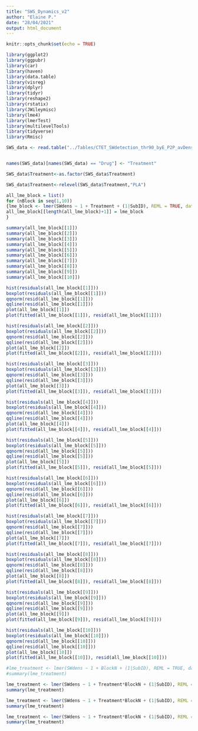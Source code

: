 ```yaml
---
title: "SWS_Dynamics_v2"
author: "Elaine P."
date: "28/04/2021"
output: html_document
---
```


```r
knitr::opts_chunk$set(echo = TRUE)
```


```r
library(ggplot2)
library(ggpubr)
library(car)
library(haven)
library(data.table)
library(visreg)
library(dplyr)
library(tidyr)
library(reshape2)
library(rstatix)
library(JWileymisc)
library(lme4)
library(lmerTest)
library(multilevelTools)
library(tidyverse)
library(Rmisc)

SWS_data <- read.table("../Tables/CTET_SWdetection_thr90_byE_P2P_avDens_behav_vec_full_v6.txt", header = TRUE, sep = ",", stringsAsFactors = FALSE)


names(SWS_data)[names(SWS_data) == "Drug"] <- "Treatment"

SWS_data$Treatment<-as.factor(SWS_data$Treatment)

SWS_data$Treatment<-relevel(SWS_data$Treatment,"PLA")

```

```r

all_lme_block = list()
for (nBlock in seq(1,10))
{lme_block <- lmer(SWdens ~ 1 + Treatment + (1|SubID), REML = TRUE, data = SWS_data[SWS_data$BlockN == nBlock,])
all_lme_block[[length(all_lme_block)+1]] = lme_block
}

summary(all_lme_block[[1]])
summary(all_lme_block[[2]])
summary(all_lme_block[[3]])
summary(all_lme_block[[4]])
summary(all_lme_block[[5]])
summary(all_lme_block[[6]])
summary(all_lme_block[[7]])
summary(all_lme_block[[8]])
summary(all_lme_block[[9]])
summary(all_lme_block[[10]])

```


``` r
hist(residuals(all_lme_block[[1]]))
boxplot(residuals(all_lme_block[[1]]))
qqnorm(resid(all_lme_block[[1]]))
qqline(resid(all_lme_block[[1]]))
plot(all_lme_block[[1]])
plot(fitted(all_lme_block[[1]]), resid(all_lme_block[[1]]))
```

``` r
hist(residuals(all_lme_block[[2]]))
boxplot(residuals(all_lme_block[[2]]))
qqnorm(resid(all_lme_block[[2]]))
qqline(resid(all_lme_block[[2]]))
plot(all_lme_block[[2]])
plot(fitted(all_lme_block[[2]]), resid(all_lme_block[[2]]))
```

``` r
hist(residuals(all_lme_block[[3]]))
boxplot(residuals(all_lme_block[[3]]))
qqnorm(resid(all_lme_block[[3]]))
qqline(resid(all_lme_block[[3]]))
plot(all_lme_block[[3]])
plot(fitted(all_lme_block[[3]]), resid(all_lme_block[[3]]))
```

``` r
hist(residuals(all_lme_block[[4]]))
boxplot(residuals(all_lme_block[[4]]))
qqnorm(resid(all_lme_block[[4]]))
qqline(resid(all_lme_block[[4]]))
plot(all_lme_block[[4]])
plot(fitted(all_lme_block[[4]]), resid(all_lme_block[[4]]))
```

``` r
hist(residuals(all_lme_block[[5]]))
boxplot(residuals(all_lme_block[[5]]))
qqnorm(resid(all_lme_block[[5]]))
qqline(resid(all_lme_block[[5]]))
plot(all_lme_block[[5]])
plot(fitted(all_lme_block[[5]]), resid(all_lme_block[[5]]))
```

``` r
hist(residuals(all_lme_block[[6]]))
boxplot(residuals(all_lme_block[[6]]))
qqnorm(resid(all_lme_block[[6]]))
qqline(resid(all_lme_block[[6]]))
plot(all_lme_block[[6]])
plot(fitted(all_lme_block[[6]]), resid(all_lme_block[[6]]))
```

``` r
hist(residuals(all_lme_block[[7]]))
boxplot(residuals(all_lme_block[[7]]))
qqnorm(resid(all_lme_block[[7]]))
qqline(resid(all_lme_block[[7]]))
plot(all_lme_block[[7]])
plot(fitted(all_lme_block[[7]]), resid(all_lme_block[[7]]))
```

``` r
hist(residuals(all_lme_block[[8]]))
boxplot(residuals(all_lme_block[[8]]))
qqnorm(resid(all_lme_block[[8]]))
qqline(resid(all_lme_block[[8]]))
plot(all_lme_block[[8]])
plot(fitted(all_lme_block[[8]]), resid(all_lme_block[[8]]))
```

``` r
hist(residuals(all_lme_block[[9]]))
boxplot(residuals(all_lme_block[[9]]))
qqnorm(resid(all_lme_block[[9]]))
qqline(resid(all_lme_block[[9]]))
plot(all_lme_block[[9]])
plot(fitted(all_lme_block[[9]]), resid(all_lme_block[[9]]))
```

``` r
hist(residuals(all_lme_block[[10]]))
boxplot(residuals(all_lme_block[[10]]))
qqnorm(resid(all_lme_block[[10]]))
qqline(resid(all_lme_block[[10]]))
plot(all_lme_block[[10]])
plot(fitted(all_lme_block[[10]]), resid(all_lme_block[[10]]))
```

``` r

#lme_treatment <- lmer(SWdens ~ 1 + BlockN + (1|SubID), REML = TRUE, data = SWS_data[SWS_data$Treatment == 'PLA',])
#summary(lme_treatment)

lme_treatment <- lmer(SWdens ~ 1 + Treatment*BlockN + (1|SubID), REML = TRUE, data = SWS_data[SWS_data$Treatment == 'CIT' | SWS_data$Treatment == 'PLA',])
summary(lme_treatment)

lme_treatment <- lmer(SWdens ~ 1 + Treatment*BlockN + (1|SubID), REML = TRUE, data = SWS_data[SWS_data$Treatment == 'ATM' | SWS_data$Treatment == 'PLA',])
summary(lme_treatment)

lme_treatment <- lmer(SWdens ~ 1 + Treatment*BlockN + (1|SubID), REML = TRUE, data = SWS_data[SWS_data$Treatment == 'MPH' | SWS_data$Treatment == 'PLA',])
summary(lme_treatment)

```